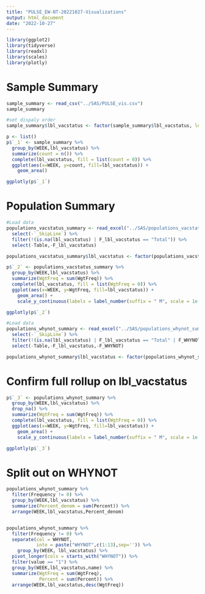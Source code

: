 ```yaml
---
title: "PULSE_EW-NT-20221027-Visualizations"
output: html_document
date: "2022-10-27"
---
```


```r
library(ggplot2)
library(tidyverse)
library(readxl)
library(scales)
library(plotly)

```
# Sample Summary

```r
sample_summary <- read_csv("../SAS/PULSE_vis.csv") 
sample_summary

#set dispaly order
sample_summary$lbl_vacstatus <- factor(sample_summary$lbl_vacstatus, levels = c("2+ Booster Received","Booster Received","Vaccinated (or intend to be)","Vaccinated","Partially Vaccinated","Not Vaccinated","Missing Data"))
```

```r
p <- list()
p$`_1` <- sample_summary %>% 
  group_by(WEEK,lbl_vacstatus) %>%
  summarize(count = n()) %>%
  complete(lbl_vacstatus, fill = list(count = 0)) %>%
  ggplot(aes(x=WEEK, y=count, fill=lbl_vacstatus)) + 
    geom_area()

ggplotly(p$`_1`)
```

# Population Summary

```r
#Load data 
populations_vacstatus_summary <- read_excel("../SAS/populations_vacstatus_summary.xlsx") %>%
  select(-`_SkipLine`) %>%
  filter(!(is.na(lbl_vacstatus) | F_lbl_vacstatus == "Total")) %>%
  select(-Table,-F_lbl_vacstatus)

populations_vacstatus_summary$lbl_vacstatus <- factor(populations_vacstatus_summary$lbl_vacstatus, levels = c("2+ Booster Received","Booster Received","Vaccinated (or intend to be)","Vaccinated","Partially Vaccinated","Not Vaccinated","Missing Data"))
```

```r
p$`_2` <- populations_vacstatus_summary %>%
  group_by(WEEK,lbl_vacstatus) %>%
  summarize(WgtFreq = sum(WgtFreq)) %>%
  complete(lbl_vacstatus, fill = list(WgtFreq = 0)) %>%
  ggplot(aes(x=WEEK, y=WgtFreq, fill=lbl_vacstatus)) + 
    geom_area() +
    scale_y_continuous(labels = label_number(suffix = " M", scale = 1e-6))

ggplotly(p$`_2`)
```

```r
#Load data 
populations_whynot_summary <- read_excel("../SAS/populations_whynot_summary.xlsx") %>%
  select(-`_SkipLine`) %>%
  filter(!(is.na(lbl_vacstatus) | F_lbl_vacstatus == "Total" | F_WHYNOT == "Total")) %>%
  select(-Table,-F_lbl_vacstatus,-F_WHYNOT)

populations_whynot_summary$lbl_vacstatus <- factor(populations_whynot_summary$lbl_vacstatus, levels = c("2+ Booster Received","Booster Received","Vaccinated (or intend to be)","Vaccinated","Partially Vaccinated","Not Vaccinated","Missing Data"))
```

# Confirm full rollup on lbl_vacstatus

```r
p$`_3` <- populations_whynot_summary %>%
  group_by(WEEK,lbl_vacstatus) %>%
  drop_na() %>%
  summarize(WgtFreq = sum(WgtFreq)) %>%
  complete(lbl_vacstatus, fill = list(WgtFreq = 0)) %>%
  ggplot(aes(x=WEEK, y=WgtFreq, fill=lbl_vacstatus)) + 
    geom_area() +
    scale_y_continuous(labels = label_number(suffix = " M", scale = 1e-6))

ggplotly(p$`_3`)
```

# Split out on WHYNOT

```r
populations_whynot_summary %>%
  filter(Frequency != 0) %>%
  group_by(WEEK,lbl_vacstatus) %>%
  summarize(Percent_denom = sum(Percent)) %>%  
  arrange(WEEK,lbl_vacstatus,Percent_denom)


populations_whynot_summary %>%
  filter(Frequency != 0) %>%
  separate(col = WHYNOT,
           into = paste("WHYNOT",c(1:13),sep='')) %>%
    group_by(WEEK, lbl_vacstatus) %>%
  pivot_longer(cols = starts_with("WHYNOT")) %>%
  filter(value == "1") %>%
  group_by(WEEK,lbl_vacstatus,name) %>%
  summarize(WgtFreq = sum(WgtFreq),
            Percent = sum(Percent)) %>%  
  arrange(WEEK,lbl_vacstatus,desc(WgtFreq))


```
